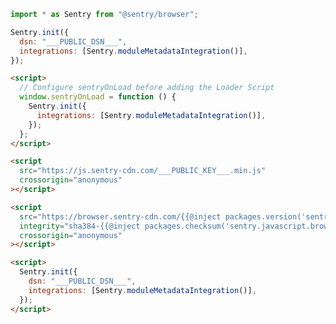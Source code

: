<SignInNote />

```javascript {tabTitle: npm}
import * as Sentry from "@sentry/browser";

Sentry.init({
  dsn: "___PUBLIC_DSN___",
  integrations: [Sentry.moduleMetadataIntegration()],
});
```

```html {tabTitle: Loader}
<script>
  // Configure sentryOnLoad before adding the Loader Script
  window.sentryOnLoad = function () {
    Sentry.init({
      integrations: [Sentry.moduleMetadataIntegration()],
    });
  };
</script>

<script
  src="https://js.sentry-cdn.com/___PUBLIC_KEY___.min.js"
  crossorigin="anonymous"
></script>
```

```html {tabTitle: CDN}
<script
  src="https://browser.sentry-cdn.com/{{@inject packages.version('sentry.javascript.browser') }}/bundle.tracing.min.js"
  integrity="sha384-{{@inject packages.checksum('sentry.javascript.browser', 'bundle.tracing.min.js', 'sha384-base64') }}"
  crossorigin="anonymous"
></script>

<script>
  Sentry.init({
    dsn: "___PUBLIC_DSN___",
    integrations: [Sentry.moduleMetadataIntegration()],
  });
</script>
```

